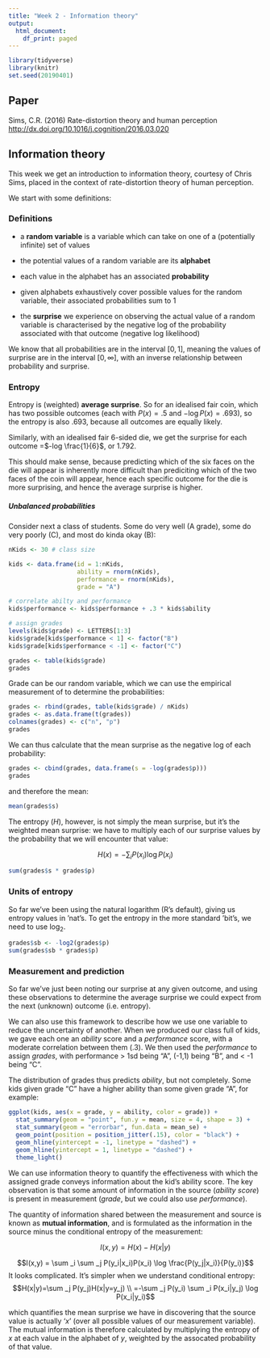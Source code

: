 ```yaml
---
title: "Week 2 - Information theory"
output:
  html_document:
    df_print: paged
---
```


```r
library(tidyverse)
library(knitr)
set.seed(20190401)
```

## Paper

Sims, C.R. (2016) Rate-distortion theory and human perception 
[http://dx.doi.org/10.1016/j.cognition/2016.03.020](http://dx.doi.org/10.1016/j.cognition/2016.03.020)

## Information theory

This week we get an introduction to information theory, courtesy of Chris Sims, 
placed in the context of rate-distortion theory of human perception.

We start with some definitions:

### Definitions

* a **random variable** is a variable which can take on one of a (potentially 
infinite) set of values

* the potential values of a random variable are its **alphabet**

* each value in the alphabet has an associated **probability**

* given alphabets exhaustively cover possible values for the random variable,
their associated probabilities sum to 1

* the **surprise** we experience on observing the actual value of a random
variable is characterised by the negative log of the probability associated
with that outcome (negative log likelihood)

We know that all probabilities are in the interval $[0, 1]$, meaning the values
of surprise are in the interval $[0, \infty]$, with an inverse relationship
between probability and surprise.

### Entropy

Entropy is (weighted) **average surprise**. So for an idealised fair coin, which
has two possible outcomes (each with $P(x)=.5$ and $-\log P(x)=.693$), so the 
entropy is also $.693$, because all outcomes are equally likely. 

Similarly, with an idealised fair 6-sided die, we get the surprise for each
outcome =$-log \frac{1}{6}$, or $1.792$.

This should make sense, because predicting which of the six faces on the die
will appear is inherently more difficult than prediciting which of the two
faces of the coin will appear, hence each specific outcome for the die is
more surprising, and hence the average surprise is higher.

##### Unbalanced probabilities

Consider next a class of students. Some do very well (A grade), some do very 
poorly (C), and most do kinda okay (B):

```r

nKids <- 30 # class size

kids <- data.frame(id = 1:nKids,
                   ability = rnorm(nKids),
                   performance = rnorm(nKids),
                   grade = "A")

# correlate abilty and performance
kids$performance <- kids$performance + .3 * kids$ability

# assign grades
levels(kids$grade) <- LETTERS[1:3]
kids$grade[kids$performance < 1] <- factor("B")
kids$grade[kids$performance < -1] <- factor("C")

grades <- table(kids$grade)
grades
```

Grade can be our random variable, which we can use the empirical measurement of
to determine the probabilities: 

```r
grades <- rbind(grades, table(kids$grade) / nKids)
grades <- as.data.frame(t(grades))
colnames(grades) <- c("n", "p")
grades
```

We can thus calculate that the mean surprise as the negative log of each
probability:

```r
grades <- cbind(grades, data.frame(s = -log(grades$p)))
grades
```

and therefore the mean:

```r
mean(grades$s)
```

The entropy ($H$), however, is not simply the mean surprise, but it's the weighted
mean surprise: we have to multiply each of our surprise values by the 
probability that we will encounter that value:

$$H(x) = -\sum_i P(x_i) \log P(x_i)$$

```r
sum(grades$s * grades$p)
```

### Units of entropy

So far we've been using the natural logarithm (R's default), giving us entropy
values in 'nat's. To get the entropy in the more standard 'bit's, we need to 
use $\log _2$. 

```r
grades$sb <- -log2(grades$p)
sum(grades$sb * grades$p)
```

### Measurement and prediction

So far we've just been noting our surprise at any given outcome, and using these
observations to determine the average surprise we could expect from the next
(unknown) outcome (i.e. entropy). 

We can also use this framework to describe how we use one variable to reduce the
uncertainty of another. When we produced our class full of kids, we gave each
one an *ability* score and a *performance* score, with a moderate correlation
between them (.3). We then used the *performance* to assign *grades*, with 
performance > 1sd being "A", (-1,1) being "B", and < -1 being "C".

The distribution of grades thus predicts *ability*, but not completely. Some 
kids given grade "C" have a higher ability than some given grade "A", for 
example:

```r

ggplot(kids, aes(x = grade, y = ability, color = grade)) + 
  stat_summary(geom = "point", fun.y = mean, size = 4, shape = 3) +
  stat_summary(geom = "errorbar", fun.data = mean_se) +
  geom_point(position = position_jitter(.15), color = "black") +
  geom_hline(yintercept = -1, linetype = "dashed") +
  geom_hline(yintercept = 1, linetype = "dashed") +
  theme_light()

```

We can use information theory to quantify the effectiveness with which the
assigned grade conveys information about the kid's ability score. The key
observation is that some amount of information in the source (*ability score*)
is present in measurement (*grade*, but we could also use *performance*).

The quantity of information shared between the measurement and source is known
as **mutual information**, and is formulated as the information in the source
minus the conditional entropy of the measurement:

$$I(x,y) = H(x) - H(x|y)$$

$$I(x,y) = \sum _i \sum _j P(y_i|x_i)P(x_i) \log \frac{P(y_j|x_i)}{P(y_i)}$$
It looks complicated. It's simpler when we understand conditional entropy:
$$H(x|y)=\sum _j P(y_j)H(x|y=y_j)
\\
=-\sum _j P(y_i) \sum _i P(x_i|y_j) \log P(x_i|y_i)$$

which quantifies the mean surprise we have in discovering that the source value
is actually '$x$' (over all possible values of our measurement variable). The 
mutual information is therefore calculated by multiplying the entropy of $x$ at
each value in the alphabet of $y$, weighted by the assocated probability of that
value. 
